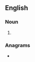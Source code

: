 {{also|drop-back|drop back}}
==English==

===Noun===
{{en-noun}}

# {{alternative spelling of|drop-back|lang=en}}

===Anagrams===
* {{l|en|backdrop}}